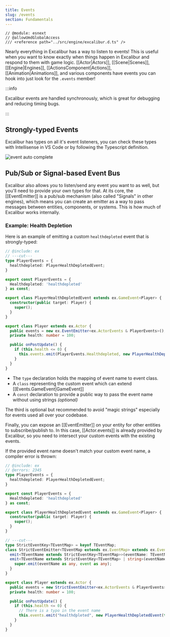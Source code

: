 ```yaml
---
title: Events
slug: /events
section: Fundamentals
---
```


```twoslash include ex
// @module: esnext
// @allowUmdGlobalAccess
/// <reference path="../src/engine/excalibur.d.ts" />
```

Nearly everything in Excalibur has a way to listen to events! This is useful when you want to know exactly when things happen in Excalibur and respond to them with game logic. [[Actor|Actors]], [[Scene|Scenes]], [[Engine|Engines]], [[ActionsComponent|Actions]], [[Animation|Animations]], and various components have events you can hook into just look for the `.events` member!

:::info

Excalibur events are handled synchronously, which is great for debugging and reducing timing bugs.

:::

## Strongly-typed Events

Excalibur has types on all it's event listeners, you can check these types with Intellisense in VS Code or by following the Typescript definition.

![event auto complete](events.png)

## Pub/Sub or Signal-based Event Bus

Excalibur also allows you to listen/send any event you want to as well, but you'll need to provide your own types for that. At its core, the [[EventEmitter]] is a pub/sub mechanism (also called "Signals" in other engines), which means you can create an emitter as a way to pass messages between entities, components, or systems. This is how much of Excalibur works internally.

### Example: Health Depletion

Here is an example of emitting a custom `healthdepleted` event that is strongly-typed:


```ts twoslash
// @include: ex
// ---cut---
type PlayerEvents = {
  healthdepleted: PlayerHealthDepletedEvent;
}

export const PlayerEvents = {
  Healthdepleted: 'healthdepleted'
} as const;

export class PlayerHealthDepletedEvent extends ex.GameEvent<Player> {
  constructor(public target: Player) {
    super();
  }
}

export class Player extends ex.Actor {
  public events = new ex.EventEmitter<ex.ActorEvents & PlayerEvents>();
  private health: number = 100;

  public onPostUpdate() {
    if (this.health <= 0) {
      this.events.emit(PlayerEvents.Healthdepleted, new PlayerHealthDepletedEvent(this));
    }
  }
}
```

- The `type` declaration holds the mapping of event name to event class.
- A `class` representing the custom event which can extend [[Events.GameEvent|GameEvent]]
- A `const` declaration to provide a public way to pass the event name without using strings _(optional)_

The third is optional but recommended to avoid "magic strings" especially for events used all over your codebase.

Finally, you can expose an [[EventEmitter]] on your entity for other entities to subscribe/publish to. In this case, [[Actor.events]] is already provided by Excalibur, so you need to intersect your custom events with the existing events.

If the provided event name doesn't match your custom event name, a compiler error is thrown:

```ts twoslash
// @include: ex
// @errors: 2345
type PlayerEvents = {
  healthdepleted: PlayerHealthDepletedEvent;
}

export const PlayerEvents = {
  Healthdepleted: 'healthdepleted'
} as const;

export class PlayerHealthDepletedEvent extends ex.GameEvent<Player> {
  constructor(public target: Player) {
    super();
  }
}

// ---cut---
type StrictEventKey<TEventMap> = keyof TEventMap;
class StrictEventEmitter<TEventMap extends ex.EventMap> extends ex.EventEmitter<TEventMap> {
  emit<TEventName extends StrictEventKey<TEventMap>>(eventName: TEventName, event: TEventMap[TEventName]): void;
  emit<TEventName extends StrictEventKey<TEventMap> | string>(eventName: TEventName, event?: TEventMap[TEventName]): void {
    super.emit(eventName as any, event as any);
  }
}

export class Player extends ex.Actor {
  public events = new StrictEventEmitter<ex.ActorEvents & PlayerEvents>();
  private health: number = 100;

  public onPostUpdate() {
    if (this.health <= 0) {
      // There is a typo in the event name
      this.events.emit("healthdpleted", new PlayerHealthDepletedEvent(this));
    }
  }
}
```

